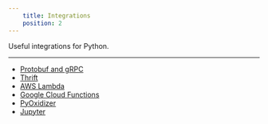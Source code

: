 ```yaml
---
    title: Integrations
    position: 2
---
```


Useful integrations for Python.

---

- [Protobuf and gRPC](./protobuf-and-grpc.mdx)
- [Thrift](./thrift.mdx)
- [AWS Lambda](./aws-lambda.mdx)
- [Google Cloud Functions](./google-cloud-functions.mdx)
- [PyOxidizer](./pyoxidizer.mdx)
- [Jupyter](./jupyter.mdx)




